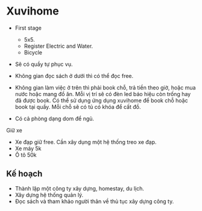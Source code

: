 # Xuvihome

- First stage

  - 5x5.
  - Register Electric and Water.
  - Bicycle

- Sẽ có quầy tự phục vụ.
- Không gian đọc sách ở dưới thì có thể đọc free.
- Không gian làm việc ở trên thì phải book chỗ, trả tiền theo giờ, hoặc mua nước hoặc mang đồ ăn. Mỗi vị trí sẽ có đèn led báo hiệu còn trống hay đã được book. Có thể sử dụng ứng dụng xuvihome để book chỗ hoặc book tại quầy. Mỗi chỗ sẽ có tủ có khóa để cất đồ.
- Có cả phòng dạng dom để ngủ.

Giữ xe

- Xe đạp giữ free. Cần xây dụng một hệ thống treo xe đạp.
- Xe máy 5k
- Ô tô 50k

## Kế hoạch

- Thành lập một công ty xây dựng, homestay, du lịch.
- Xây dựng hệ thống quản lý.
- Đọc sách và tham khảo người thân về thủ tục xây dựng công ty.
